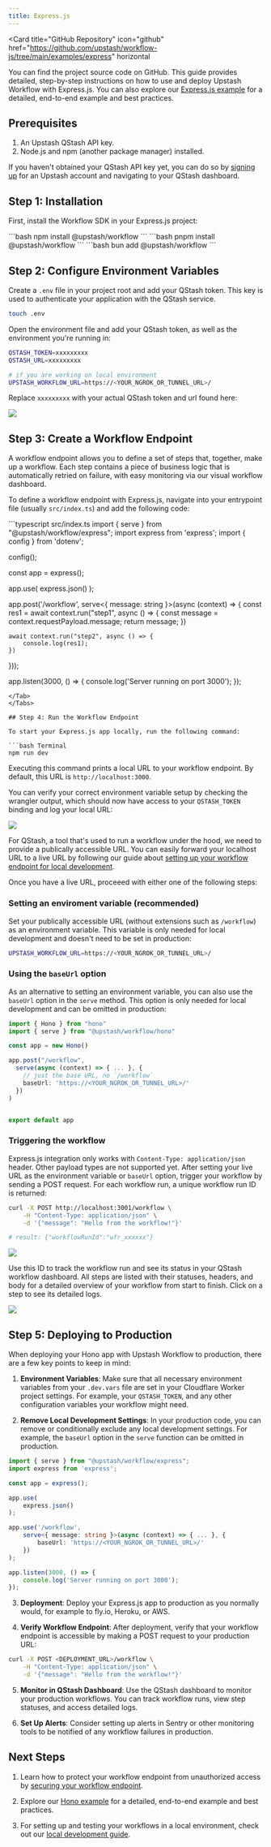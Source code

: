 ```yaml
---
title: Express.js
---
```


<Card
  title="GitHub Repository"
  icon="github"
  href="https://github.com/upstash/workflow-js/tree/main/examples/express"
  horizontal
>
  You can find the project source code on GitHub.
</Card>
This guide provides detailed, step-by-step instructions on how to use and deploy
Upstash Workflow with Express.js. You can also explore our [Express.js example](https://github.com/upstash/workflow-js/tree/main/examples/express)
for a detailed, end-to-end example and best practices.

## Prerequisites

1. An Upstash QStash API key.
2. Node.js and npm (another package manager) installed.

If you haven't obtained your QStash API key yet, you can do so by [signing up](https://console.upstash.com/login) for an Upstash account and navigating to your QStash dashboard.

## Step 1: Installation

First, install the Workflow SDK in your Express.js project:

<Tabs>
  <Tab title="npm">```bash npm install @upstash/workflow ```</Tab>
  <Tab title="pnpm">```bash pnpm install @upstash/workflow ```</Tab>
  <Tab title="bun">```bash bun add @upstash/workflow ```</Tab>
</Tabs>

## Step 2: Configure Environment Variables

Create a `.env` file in your project root and add your QStash token. This key is used to authenticate your application with the QStash service.

```bash Terminal
touch .env
```

Open the environment file and add your QStash token, as well as the environment you're running in:

```bash .env
QSTASH_TOKEN=xxxxxxxxx
QSTASH_URL=xxxxxxxxx

# if you are working on local environment
UPSTASH_WORKFLOW_URL=https://<YOUR_NGROK_OR_TUNNEL_URL>/
```

Replace `xxxxxxxxx` with your actual QStash token and url found here:

<Frame>
  <img src="/img/qstash-workflow/qstash_token.png" />
</Frame>

## Step 3: Create a Workflow Endpoint

A workflow endpoint allows you to define a set of steps that, together, make up a workflow. Each step contains a piece of business logic that is automatically retried on failure, with easy monitoring via our visual workflow dashboard.

To define a workflow endpoint with Express.js, navigate into your entrypoint file (usually `src/index.ts`) and add the following code:

<Tabs>

<Tab title="Minimal example">
```typescript src/index.ts
import { serve } from "@upstash/workflow/express";
import express from 'express';
import { config } from 'dotenv';

config();

const app = express();

app.use(
  express.json()
);

app.post('/workflow', serve<{ message: string }>(async (context) => {
    const res1 = await context.run("step1", async () => {
      const message = context.requestPayload.message;
      return message;
    })

    await context.run("step2", async () => {
        console.log(res1);
    })

}));

app.listen(3000, () => {
  console.log('Server running on port 3000');
});

````
</Tab>
</Tabs>

## Step 4: Run the Workflow Endpoint

To start your Express.js app locally, run the following command:

```bash Terminal
npm run dev
````

Executing this command prints a local URL to your workflow endpoint. By default, this URL is `http://localhost:3000`.

You can verify your correct environment variable setup by checking the wrangler output, which should now have access to your `QSTASH_TOKEN` binding and log your local URL:

<Frame>
  <img src="/img/qstash-workflow/wrangler.png" />
</Frame>

For QStash, a tool that's used to run a workflow under the hood, we need to provide a publically accessible URL. You can easily forward your localhost URL to a live URL by following our guide about [setting up your workflow endpoint for local development](/workflow/howto/local-development).

Once you have a live URL, proceeed with either one of the following steps:

### Setting an enviroment variable (recommended)

Set your publically accessible URL (without extensions such as `/workflow`) as an environment variable. This variable is only needed for local development and doesn't need to be set in production:

```bash .env
UPSTASH_WORKFLOW_URL=https://<YOUR_NGROK_OR_TUNNEL_URL>/
```

### Using the `baseUrl` option

As an alternative to setting an environment variable, you can also use the `baseUrl` option in the `serve` method. This option is only needed for local development and can be omitted in production:

```typescript src/index.ts
import { Hono } from "hono"
import { serve } from "@upstash/workflow/hono"

const app = new Hono()

app.post("/workflow",
  serve(async (context) => { ... }, {
    // just the base URL, no `/workflow`
    baseUrl: 'https://<YOUR_NGROK_OR_TUNNEL_URL>/'
  })
)


export default app
```

### Triggering the workflow

<Warning>Express.js integration only works with `Content-Type: application/json` header. Other payload types are not supported yet.</Warning>
After setting your live URL as the environment variable or `baseUrl` option, trigger your workflow by sending a POST request. For each workflow run, a unique workflow run ID is returned:

```bash Terminal
curl -X POST http://localhost:3001/workflow \
    -H "Content-Type: application/json" \
    -d '{"message": "Hello from the workflow!"}'

# result: {"workflowRunId":"wfr_xxxxxx"}
```

<Frame>
  <img src="/img/qstash-workflow/hono_local_request.png" />
</Frame>

Use this ID to track the workflow run and see its status in your QStash workflow dashboard. All steps are listed with their statuses, headers, and body for a detailed overview of your workflow from start to finish. Click on a step to see its detailed logs.

<Frame>
  <img src="/img/qstash-workflow/dashboard.png" />
</Frame>

## Step 5: Deploying to Production

When deploying your Hono app with Upstash Workflow to production, there are a few key points to keep in mind:

1. **Environment Variables**: Make sure that all necessary environment variables from your `.dev.vars` file are set in your Cloudflare Worker project settings. For example, your `QSTASH_TOKEN`, and any other configuration variables your workflow might need.

2. **Remove Local Development Settings**: In your production code, you can remove or conditionally exclude any local development settings. For example, the `baseUrl` option in the `serve` function can be omitted in production.

```typescript src/index.ts
import { serve } from "@upstash/workflow/express";
import express from 'express';

const app = express();

app.use(
    express.json()
);

app.use('/workflow',
	serve<{ message: string }>(async (context) => { ... }, {
		baseUrl: 'https://<YOUR_NGROK_OR_TUNNEL_URL>/'
	})
);

app.listen(3000, () => {
    console.log('Server running on port 3000');
});

```

3. **Deployment**: Deploy your Express.js app to production as you normally would, for example to fly.io, Heroku, or AWS.

4. **Verify Workflow Endpoint**: After deployment, verify that your workflow endpoint is accessible by making a POST request to your production URL:

```bash Terminal
curl -X POST <DEPLOYMENT_URL>/workflow \
	-H "Content-Type: application/json" \
	-d '{"message": "Hello from the workflow!"}'
```

5. **Monitor in QStash Dashboard**: Use the QStash dashboard to monitor your production workflows. You can track workflow runs, view step statuses, and access detailed logs.

6. **Set Up Alerts**: Consider setting up alerts in Sentry or other monitoring tools to be notified of any workflow failures in production.

## Next Steps

1. Learn how to protect your workflow endpoint from unauthorized access by [securing your workflow endpoint](/workflow/howto/security).

2. Explore our [Hono example](https://github.com/upstash/workflow-js/tree/main/examples/hono) for a detailed, end-to-end example and best practices.

3. For setting up and testing your workflows in a local environment, check out our [local development guide](/workflow/howto/local-development).
